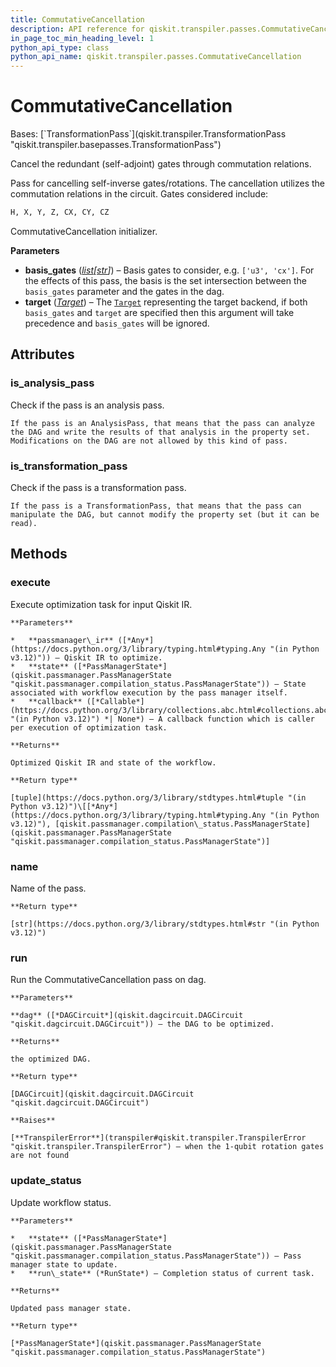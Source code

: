 ```yaml
---
title: CommutativeCancellation
description: API reference for qiskit.transpiler.passes.CommutativeCancellation
in_page_toc_min_heading_level: 1
python_api_type: class
python_api_name: qiskit.transpiler.passes.CommutativeCancellation
---
```


# CommutativeCancellation

<Class id="qiskit.transpiler.passes.CommutativeCancellation" isDedicatedPage={true} github="https://github.com/Qiskit/qiskit/tree/main/qiskit/transpiler/passes/optimization/commutative_cancellation.py#L34-L207" signature="qiskit.transpiler.passes.CommutativeCancellation(*args, **kwargs)">
  Bases: [`TransformationPass`](qiskit.transpiler.TransformationPass "qiskit.transpiler.basepasses.TransformationPass")

  Cancel the redundant (self-adjoint) gates through commutation relations.

  Pass for cancelling self-inverse gates/rotations. The cancellation utilizes the commutation relations in the circuit. Gates considered include:

  ```python
  H, X, Y, Z, CX, CY, CZ
  ```

  CommutativeCancellation initializer.

  **Parameters**

  *   **basis\_gates** ([*list*](https://docs.python.org/3/library/stdtypes.html#list "(in Python v3.12)")*\[*[*str*](https://docs.python.org/3/library/stdtypes.html#str "(in Python v3.12)")*]*) – Basis gates to consider, e.g. `['u3', 'cx']`. For the effects of this pass, the basis is the set intersection between the `basis_gates` parameter and the gates in the dag.
  *   **target** ([*Target*](qiskit.transpiler.Target "qiskit.transpiler.Target")) – The [`Target`](qiskit.transpiler.Target "qiskit.transpiler.Target") representing the target backend, if both `basis_gates` and `target` are specified then this argument will take precedence and `basis_gates` will be ignored.

  ## Attributes

  ### is\_analysis\_pass

  <Attribute id="qiskit.transpiler.passes.CommutativeCancellation.is_analysis_pass">
    Check if the pass is an analysis pass.

    If the pass is an AnalysisPass, that means that the pass can analyze the DAG and write the results of that analysis in the property set. Modifications on the DAG are not allowed by this kind of pass.
  </Attribute>

  ### is\_transformation\_pass

  <Attribute id="qiskit.transpiler.passes.CommutativeCancellation.is_transformation_pass">
    Check if the pass is a transformation pass.

    If the pass is a TransformationPass, that means that the pass can manipulate the DAG, but cannot modify the property set (but it can be read).
  </Attribute>

  ## Methods

  ### execute

  <Function id="qiskit.transpiler.passes.CommutativeCancellation.execute" github="https://github.com/Qiskit/qiskit/tree/main/qiskit/transpiler/basepasses.py#L189-L211" signature="execute(passmanager_ir, state, callback=None)">
    Execute optimization task for input Qiskit IR.

    **Parameters**

    *   **passmanager\_ir** ([*Any*](https://docs.python.org/3/library/typing.html#typing.Any "(in Python v3.12)")) – Qiskit IR to optimize.
    *   **state** ([*PassManagerState*](qiskit.passmanager.PassManagerState "qiskit.passmanager.compilation_status.PassManagerState")) – State associated with workflow execution by the pass manager itself.
    *   **callback** ([*Callable*](https://docs.python.org/3/library/collections.abc.html#collections.abc.Callable "(in Python v3.12)") *| None*) – A callback function which is caller per execution of optimization task.

    **Returns**

    Optimized Qiskit IR and state of the workflow.

    **Return type**

    [tuple](https://docs.python.org/3/library/stdtypes.html#tuple "(in Python v3.12)")\[[*Any*](https://docs.python.org/3/library/typing.html#typing.Any "(in Python v3.12)"), [qiskit.passmanager.compilation\_status.PassManagerState](qiskit.passmanager.PassManagerState "qiskit.passmanager.compilation_status.PassManagerState")]
  </Function>

  ### name

  <Function id="qiskit.transpiler.passes.CommutativeCancellation.name" github="https://github.com/Qiskit/qiskit/tree/main/qiskit/passmanager/base_tasks.py#L68-L70" signature="name()">
    Name of the pass.

    **Return type**

    [str](https://docs.python.org/3/library/stdtypes.html#str "(in Python v3.12)")
  </Function>

  ### run

  <Function id="qiskit.transpiler.passes.CommutativeCancellation.run" github="https://github.com/Qiskit/qiskit/tree/main/qiskit/transpiler/passes/optimization/commutative_cancellation.py#L67-L192" signature="run(dag)">
    Run the CommutativeCancellation pass on dag.

    **Parameters**

    **dag** ([*DAGCircuit*](qiskit.dagcircuit.DAGCircuit "qiskit.dagcircuit.DAGCircuit")) – the DAG to be optimized.

    **Returns**

    the optimized DAG.

    **Return type**

    [DAGCircuit](qiskit.dagcircuit.DAGCircuit "qiskit.dagcircuit.DAGCircuit")

    **Raises**

    [**TranspilerError**](transpiler#qiskit.transpiler.TranspilerError "qiskit.transpiler.TranspilerError") – when the 1-qubit rotation gates are not found
  </Function>

  ### update\_status

  <Function id="qiskit.transpiler.passes.CommutativeCancellation.update_status" github="https://github.com/Qiskit/qiskit/tree/main/qiskit/transpiler/basepasses.py#L213-L221" signature="update_status(state, run_state)">
    Update workflow status.

    **Parameters**

    *   **state** ([*PassManagerState*](qiskit.passmanager.PassManagerState "qiskit.passmanager.compilation_status.PassManagerState")) – Pass manager state to update.
    *   **run\_state** (*RunState*) – Completion status of current task.

    **Returns**

    Updated pass manager state.

    **Return type**

    [*PassManagerState*](qiskit.passmanager.PassManagerState "qiskit.passmanager.compilation_status.PassManagerState")
  </Function>
</Class>


